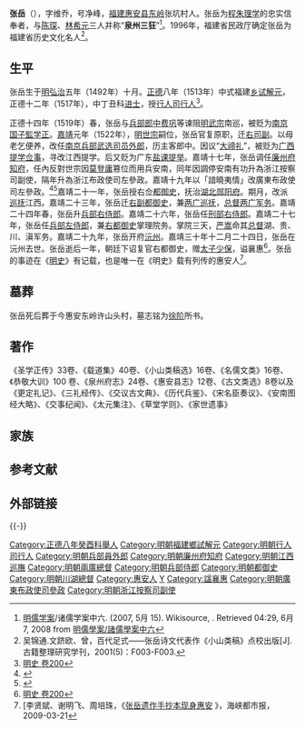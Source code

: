 {{明清人物信息框
| 姓名 = 张岳
| 原名 = 
| 圖片名稱 = 
| 圖片大小 = 200px
| 圖片說明 = 
| 最高職務 = 都察院右都御史
| 國家 = 大明
| 爵位 =
| 籍貫 = [[福建|福建]][[惠安县|惠安县]]
| 字號 = 字维乔，号净峰
| 諡號 = 襄惠
| 出生日期 = 弘治五年（1492年）
| 出生地點 = [[福建|福建]][[惠安县|惠安县]]
| 逝世日期 = 嘉靖三十年（1551年）
| 逝世地點 = [[沅州|沅州]]
| 墓葬 =
| 配偶 = 
| 親屬 = 
| 出身 =
* 正德八年癸酉科福建鄉試第一名舉人
* 正德十二年丁丑科同進士出身
| 經歷 =
| 著作 = 
}}
'''张岳'''（{{bd|1492年||1551年|catIdx=Z張}}），字维乔，号净峰，[[福建|福建]][[惠安县|惠安县]][[东岭|东岭]]张坑村人。张岳为[[程朱理学|程朱理学]]的忠实信奉者，与[[陈琛|陈琛]]、[[林希元|林希元]]三人并称“'''泉州三狂'''”<ref>[[明儒学案|明儒学案]]/诸儒学案中六. (2007, 5月 15). Wikisource, . Retrieved 04:29, 6月 7, 2008 from [[s:明儒學案/諸儒學案中六|明儒學案/諸儒學案中六]]</ref>。1996年，福建省民政厅确定张岳为福建省历史文化名人<ref>吴锦通.文跻欧、曾，百代足式——张岳诗文代表作《小山类稿》点校出版[J].古籍整理研究学刊，2001(5)：F003-F003.</ref>。

== 生平 ==
张岳生于[[明朝|明]][[弘治_(明朝)|弘治]]五年（1492年）十月。[[正德_(明武宗)|正德]]八年（1513年）中式福建[[乡试|乡试]][[解元|解元]]，正德十二年（1517年），中丁丑科[[进士|进士]]，授[[行人司|行人司]][[行人|行人]]<ref name='明史'>[[s:明史/卷200|明史 卷200]]</ref>。

正德十四年（1519年）春，张岳与[[兵部|兵部]][[郎中_(官位)|郎中]][[费巩|费巩]]等谏阻[[明武宗|明武宗]]南巡，被贬为[[南京国子監|南京国子監]][[学正|学正]]。[[嘉靖|嘉靖]]元年（1522年），[[明世宗|明世宗]]嗣位，张岳官复原职，迁[[右司副|右司副]]。以母老乞便养，改任[[南京兵部|南京兵部]][[武选司|武选司]][[员外郎|员外郎]]，历主客郎中。因议“[[大禘礼|大禘礼]]”，被贬为[[广西|广西]][[提学|提学]][[佥事|佥事]]，寻改江西提学。后又贬为广东[[盐课|盐课]][[提举|提举]]。嘉靖十七年，张岳调任[[廉州府|廉州府]][[知府|知府]]，任內反對世宗因[[莫登庸|莫登庸]]篡位而用兵安南，同年因調停安南有功升為浙江按察司副使，隔年升為浙江布政使司左參政。嘉靖十九年以「諳曉夷情」改廣東布政使司左參政。<ref>{{Cite web|title=明實錄世宗實錄 : 大明世宗肅皇帝實錄卷之二百三十二|url=https://ctext.org/wiki.pl?if=gb&chapter=666423|access-date=2022-05-01|work=ctext.org.|archive-date=2022-05-01|archive-url=https://web.archive.org/web/20220501144537/https://ctext.org/wiki.pl?if=gb&chapter=666423}}</ref><ref>{{Cite web|title=明實錄世宗實錄 : 大明世宗肅皇帝實錄卷之二百三十八|url=https://ctext.org/wiki.pl?if=gb&chapter=668829|access-date=2022-05-01|work=ctext.org|publisher=中國哲學書電子化計劃|language=zh-TW|archive-date=2022-05-01|archive-url=https://web.archive.org/web/20220501144535/https://ctext.org/wiki.pl?if=gb&chapter=668829}}</ref>嘉靖二十一年，张岳授右佥[[都御史|都御史]]，抚治[[湖北|湖北]][[郧阳府|郧阳府]]。期月，改派[[巡抚|巡抚]]江西。嘉靖二十三年，张岳迁[[右副都御史|右副都御史]]，兼[[两广|两广]][[巡抚|巡抚]]，[[兩廣總督|总督两广军务]]。嘉靖二十四年春，张岳升[[兵部右侍郎|兵部右侍郎]]。嘉靖二十六年，张岳任[[刑部右侍郎|刑部右侍郎]]。嘉靖二十七年，张岳任[[兵部左侍郎|兵部左侍郎]]，兼[[右都御史|右都御史]]掌理院务。掌院三天，[[严嵩|严嵩]]命其[[总督|总督]]湖、贵、川、滇军务。嘉靖二十九年，张岳开府[[沅州|沅州]]。嘉靖三十年十二月二十四日，张岳在沅州去世。张岳逝后一年，朝廷下诏复官右都御史，赠[[太子少保|太子少保]]，谥襄惠<ref name='明史'>[[s:明史/卷200|明史 卷200]]</ref>。张岳的事迹在《[[明史|明史]]》有记载，也是唯一在《明史》载有列传的惠安人<ref>[李贤斌、谢明飞、周培珠，《[http://www.hdzxw.com/news/2009/3-21/FD_U_Article-2-14-12-37307.html 张岳遗作手抄本现身惠安] {{Wayback|url=http://www.hdzxw.com/news/2009/3-21/FD_U_Article-2-14-12-37307.html |date=20190219155748 }}》，海峡都市报，2009-03-21</ref>。

== 墓葬 ==
张岳死后葬于今惠安东岭许山头村，墓志铭为[[徐阶|徐阶]]所书。

==著作==
《圣学正传》33卷、《载道集》40卷、《小山类稿选》16卷、《名儒文类》16卷、《恭敬大训》100 卷、《泉州府志》24卷、《惠安县志》12卷、《古文类选》8卷以及《更定礼记》、《三礼经传》、《交议古文典》、《历代兵鉴》、《宋名臣奏议》、《安南图经大略》、《交事纪闻》、《太元集注》、《草堂学则》、《家世遗事》

==家族==
{{familytree/start}}
{{familytree| | zm  | | | | | |zm=张茂<br />（曾任[[浙江|浙江]][[桐庐|桐庐]][[县丞|县丞]]）}}
{{familytree| | |!| | | | | | |}}
{{familytree| | zl  | | | | | |zl=张纶<br />（曾任[[江西|江西]][[萍乡|萍乡]][[知县|知县]]）}}
{{familytree| | |!| | | | | | |}}
{{familytree| | dad |y| mum | |dad=张慎<br />（曾任[[广东|广东]][[英德|英德]][[县令|县令]]）|mum=郑氏}}
{{familytree| | | | |!| | | | |}}
{{familytree| | | | zxh | | | |zxh='''张岳'''}}
{{familytree| | | | |!| | | | |}}
{{familytree| | | | zb  | | | |zb=张宓<br />（明嘉靖年间[[庆远府|庆远]][[知府|知府]]）}}
{{familytree/end}}

==参考文献==
{{Reflist}}

==外部链接==
{{wikisourceshas|明史/卷200|明儒學案/諸儒學案中六#襄惠張淨峰先生岳|闽中理学渊源考/卷六十四#襄恵張淨峰先生岳學派}}

{{-}}
{{並稱|泉州三狂|[[张岳_(正德进士)|張　岳]] · [[陳琛|陳　琛]] · [[林希元|林希元]]}}
{{並稱|泉州「三峰」|[[张岳_(正德进士)|張　岳]]<small>號淨峰</small> - [[黃光昇|黃光昇]]<small>號葵峰</small> - [[康朗|康　朗]]<small>號盤峰</small>}}

{{正德十二年丁丑科殿試金榜}}
{{規範控制}}
{{DEFAULTSORT:Zhang張}}
[[Category:正德八年癸酉科舉人|Category:正德八年癸酉科舉人]]
[[Category:明朝福建鄉試解元|Category:明朝福建鄉試解元]]
[[Category:明朝行人司行人|Category:明朝行人司行人]]
[[Category:明朝兵部員外郎|Category:明朝兵部員外郎]]
[[Category:明朝廉州府知府|Category:明朝廉州府知府]]
[[Category:明朝江西巡撫|Category:明朝江西巡撫]]
[[Category:明朝兩廣總督|Category:明朝兩廣總督]]
[[Category:明朝兵部侍郎|Category:明朝兵部侍郎]]
[[Category:明朝都御史|Category:明朝都御史]]
[[Category:明朝川湖總督|Category:明朝川湖總督]]
[[Category:惠安人|Category:惠安人]]
[[Category:張姓|Y]]
[[Category:諡襄惠|Category:諡襄惠]]
[[Category:明朝廣東布政使司參政|Category:明朝廣東布政使司參政]]
[[Category:明朝浙江按察司副使|Category:明朝浙江按察司副使]]